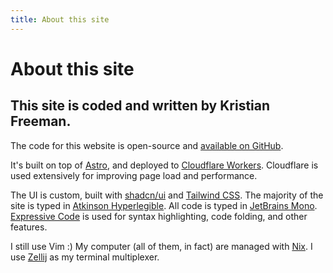 ```yaml
---
title: About this site
---
```


# About this site

## This site is coded and written by Kristian Freeman.

The code for this website is open-source and [available on GitHub](https://github.com/kristianfreeman/kristianfreeman.com).

It's built on top of [Astro](https://astro.build), and deployed to [Cloudflare Workers](https://workers.cloudflare.com/). Cloudflare is used extensively for improving page load and performance.

The UI is custom, built with [shadcn/ui](https://ui.shadcn.com) and [Tailwind CSS](https://tailwindcss.com). The majority of the site is typed in [Atkinson Hyperlegible](https://fonts.google.com/specimen/Atkinson+Hyperlegible). All code is typed in [JetBrains Mono](https://www.jetbrains.com/lp/mono/). [Expressive Code](https://expressivecode.com) is used for syntax highlighting, code folding, and other features.

I still use Vim :) My computer (all of them, in fact) are managed with [Nix](https://github.com/kristianfreeman/computer). I use [Zellij](/quick-review-of-zellij) as my terminal multiplexer.
